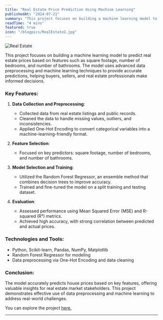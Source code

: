 ```yaml
---
title: "Real Estate Price Prediction Using Machine Learning"
publishedAt: "2024-07-21"
summary: "This project focuses on building a machine learning model to predict real estate prices....."
readTime: "4 mins"
featured: true
icon: "/blogpics/RealEstate2.jpg"
---
```


![Real Estate](/blogpics/RealEstate2.jpg)


This project focuses on building a machine learning model to predict real estate prices based on features such as square footage, number of bedrooms, and number of bathrooms. The model uses advanced data preprocessing and machine learning techniques to provide accurate predictions, helping buyers, sellers, and real estate professionals make informed decisions.

### Key Features:
1. **Data Collection and Preprocessing**:
   - Collected data from real estate listings and public records.
   - Cleaned the data to handle missing values, outliers, and inconsistencies.
   - Applied One-Hot Encoding to convert categorical variables into a machine-learning-friendly format.

2. **Feature Selection**:
   - Focused on key predictors: square footage, number of bedrooms, and number of bathrooms.

3. **Model Selection and Training**:
   - Utilized the Random Forest Regressor, an ensemble method that combines decision trees to improve accuracy.
   - Trained and fine-tuned the model on a split training and testing dataset.

4. **Evaluation**:
   - Assessed performance using Mean Squared Error (MSE) and R-squared (R²) metrics.
   - Achieved high accuracy, with strong correlation between predicted and actual prices.

### Technologies and Tools:
- Python, Scikit-learn, Pandas, NumPy, Matplotlib
- Random Forest Regressor for modeling
- Data preprocessing via One-Hot Encoding and data cleaning

### Conclusion:
The model accurately predicts house prices based on key features, offering valuable insights for real estate market stakeholders. This project demonstrates effective use of data preprocessing and machine learning to address real-world challenges.

You can explore the project [here.](https://github.com/sourize/Real-Estate-Price-Prediction-Using-Machine-Learning)



---
